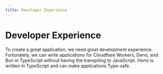 ```yaml
---
title: Developer Experience
---
```


# Developer Experience

To create a great application, we need great development experience.
Fortunately, we can write applications for Cloudflare Workers, Deno, and Bun in TypeScript without having the transpiling to JavaScript.
Hono is written in TypeScript and can make applications Type-safe.
